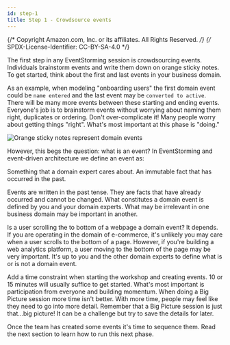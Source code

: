 ```yaml
---
id: step-1
title: Step 1 - Crowdsource events
---
```


{/* Copyright Amazon.com, Inc. or its affiliates. All Rights Reserved. */}
{/* SPDX-License-Identifier: CC-BY-SA-4.0 */}



The first step in any EventStorming session is crowdsourcing events. Individuals brainstorm events
and write them down on orange sticky notes. To get started, think about the first and last events in
your business domain.

As an example, when modeling "onboarding users" the first domain event could be `name entered` and
the last event may be `converted to active`. There will be many more events between these starting
and ending events. Everyone's job is to brainstorm events without worrying about naming them right,
duplicates or ordering. Don't over-complicate it! Many people worry about getting things "right".
What's most important at this phase is "doing."

![Orange sticky notes represent domain events](./diagrams/sticky-notes-events.svg)

However, this begs the question: what is an event? In EventStorming and event-driven architecture we
define an event as:

<Definition term="Domain event" wordType="noun">
  <span>Something that a domain expert cares about.</span>
  <span>An immutable fact that has occurred in the past.</span>
</Definition>

Events are written in the past tense. They are facts that have already occurred and cannot be
changed. What constitutes a domain event is defined by you and your domain experts. What may be
irrelevant in one business domain may be important in another.

Is a user scrolling the to bottom of a webpage a domain event? It depends. If you are operating in
the domain of e-commerce, it's unlikely you may care when a user scrolls to the bottom of a page.
However, if you're building a web analytics platform, a user moving to the bottom of the page may be
very important. It's up to you and the other domain experts to define what is or is not a domain
event.

Add a time constraint when starting the workshop and creating events. 10 or 15 minutes will usually
suffice to get started. What's most important is participation from everyone and building momentum.
When doing a Big Picture session more time isn't better. With more time, people may feel like they
need to go into more detail. Remember that a Big Picture session is just that...big picture! It can
be a challenge but try to save the details for later.

Once the team has created some events it's time to sequence them. Read the next section to learn how
to run this next phase.
